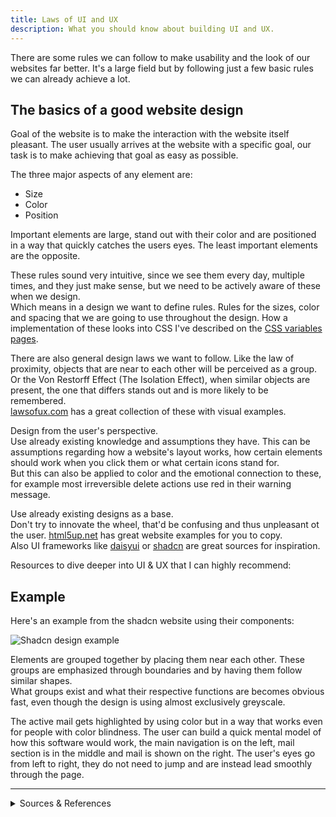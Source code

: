 ```yaml
---
title: Laws of UI and UX
description: What you should know about building UI and UX.
---
```


There are some rules we can follow to make usability and the look of our websites far better. It's a large field but by following just a few basic rules we can already achieve a lot.

## The basics of a good website design

Goal of the website is to make the interaction with the website itself pleasant. The user usually arrives at the website with a specific goal, our task is to make achieving that goal as easy as possible.

The three major aspects of any element are:

- Size
- Color
- Position

Important elements are large, stand out with their color and are positioned in a way that quickly catches the users eyes. The least important elements are the opposite.

These rules sound very intuitive, since we see them every day, multiple times, and they just make sense, but we need to be actively aware of these when we design.  
Which means in a design we want to define rules. Rules for the sizes, color and spacing that we are going to use throughout the design. How a implementation of these looks into CSS I've described on the [CSS variables pages](/css/variables/).

There are also general design laws we want to follow. Like the law of proximity, objects that are near to each other will be perceived as a group. Or the Von Restorff Effect (The Isolation Effect), when similar objects are present, the one that differs stands out and is more likely to be remembered.  
[lawsofux.com](https://lawsofux.com/) has a great collection of these with visual examples.

Design from the user's perspective.  
Use already existing knowledge and assumptions they have. This can be assumptions regarding how a website's layout works, how certain elements should work when you click them or what certain icons stand for.  
But this can also be applied to color and the emotional connection to these, for example most irreversible delete actions use red in their warning message.

Use already existing designs as a base.  
Don't try  to innovate the wheel, that'd be confusing and thus unpleasant ot the user.
[html5up.net](https://html5up.net/) has great website examples for you to copy.  
Also UI frameworks like [daisyui](https://daisyui.com/) or [shadcn](https://ui.shadcn.com/) are great sources for inspiration.

Resources to dive deeper into UI & UX that I can highly recommend:

<CardGrid>
    <LinkCard
        title="Foundations of a great UI"
        href="https://m3.material.io/foundations"
        description="What makes a great user interface, form accessibility to essential patterns for layout and interaction, by Material Design (Google)."
        target="_blank"
    />
    <LinkCard
        title="Laws of UX"
        href="https://lawsofux.com/"
        description="Laws of UX is a collection of best practices that designers can consider when building user interfaces."
        target="_blank"
    />
</CardGrid>

## Example

Here's an example from the shadcn website using their components:

![Shadcn design example](../../../assets/images/Shadcn-Example-Design.png)

Elements are grouped together by placing them near each other. These groups are emphasized through boundaries and by having them follow similar shapes.  
What groups exist and what their respective functions are becomes obvious fast, even though the design is using almost exclusively greyscale.

The active mail gets highlighted by using color but in a way that works even for people with color blindness. The user can build a quick mental model of how this software would work, the main navigation is on the left, mail section is in the middle and mail is shown on the right. The user's eyes go from left to right, they do not need to jump and are instead lead smoothly through the page.

---

<details>

<summary>Sources & References</summary>

- Laws of UX: https://lawsofux.com/
- Information on building user interfaces: https://m3.material.io/foundations
- Good example pages with downloadable HTML, CSS and JavaScript code: https://html5up.net/
- CSS / UI / Component frameworks that include good example components: https://daisyui.com/ and https://ui.shadcn.com/ and https://tailwindcss.com/
- Graphic design psychology: https://youtu.be/-5jSCHZIHlg

</details>